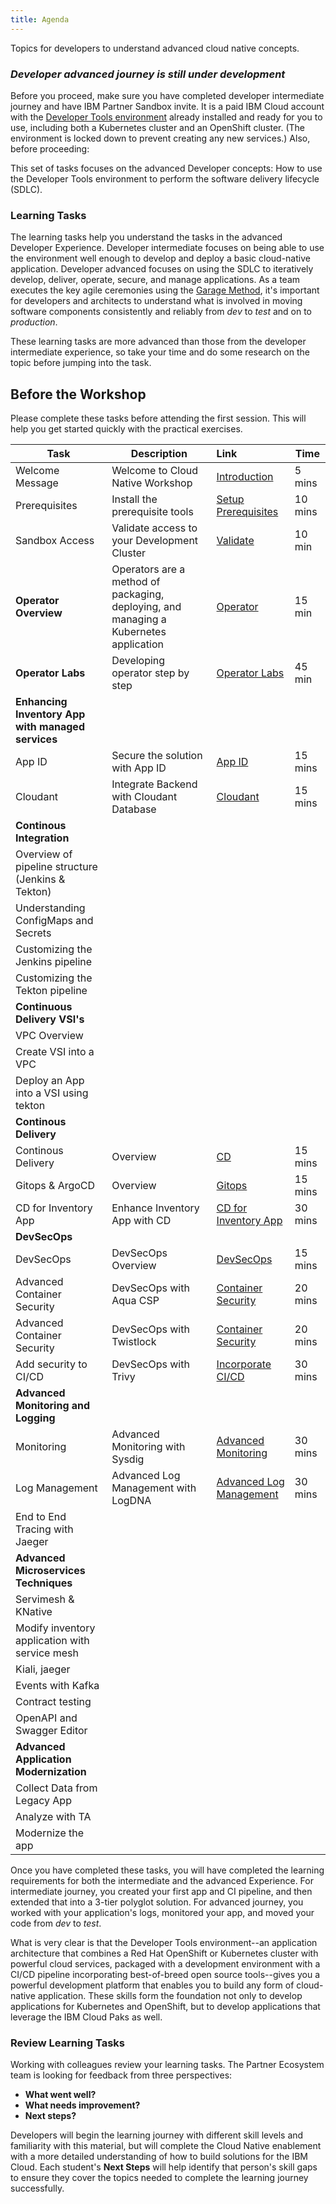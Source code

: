 ```yaml
---
title: Agenda
---
```


<PageDescription>

Topics for developers to understand advanced cloud native concepts.

</PageDescription>

### ***Developer advanced journey is still under development***

<InlineNotification>

Before you proceed, make sure you have completed developer intermediate journey and have IBM Partner Sandbox invite. It is a paid IBM Cloud account with the [Developer Tools environment](../getting-started/devenvsetup) already installed and ready for you to use, including both a Kubernetes cluster and an OpenShift cluster. (The environment is locked down to prevent creating any new services.) Also, before proceeding:

</InlineNotification>

This set of tasks focuses on the advanced Developer concepts: How to use the Developer Tools environment to perform the software delivery lifecycle (SDLC).

### Learning Tasks

The learning tasks help you understand the tasks in the advanced Developer Experience. Developer intermediate focuses on being able to use the environment well enough to develop and deploy a basic cloud-native application. Developer advanced focuses on using the SDLC to iteratively develop, deliver, operate, secure, and manage applications. As a team executes the key agile ceremonies using the [Garage Method](https://www.ibm.com/garage/method/cloud/), it's important for developers and architects to understand what is involved in moving software components consistently and reliably from *dev* to *test* and on to *production*. 

These learning tasks are more advanced than those from the developer intermediate experience, so take your time and do some research on the topic before jumping into the task.

<Tabs>

<Tab label="Over the Web">

## Before the Workshop

Please complete these tasks before attending the first session. This will help you get started quickly with the practical exercises.

| Task                            | Description         | Link        | Time    |
| --------------------------------| ------------------  |:----------- |---------|
| Welcome Message | Welcome to Cloud Native Workshop  | [Introduction](/getting-started/introduction) | 5 mins |
| Prerequisites | Install the prerequisite tools  | [Setup Prerequisites](/getting-started/prereqs) | 10 mins |
| Sandbox Access | Validate access to your Development Cluster |  [Validate](/getting-started/checksetup) | 10 min |
| **Operator Overview** | Operators are a method of packaging, deploying, and managing a Kubernetes application |[Operator](/developer-advanced/operator/) | 15 min |
| **Operator Labs** | Developing operator step by step |[Operator Labs](/developer-advanced/operator/lab) | 45 min |
| **Enhancing Inventory App with managed services** | | | |
| App ID | Secure the solution with App ID  | [App ID](/developer-advanced/inventory-appid/) | 15 mins |
| Cloudant | Integrate Backend with Cloudant Database | [Cloudant](/developer-advanced/inventory-cloudant) | 15 mins |
| **Continous Integration** | | | |
| Overview of pipeline structure (Jenkins & Tekton) | | | |
| Understanding ConfigMaps and Secrets | | | |
| Customizing the Jenkins pipeline | | | |
| Customizing the Tekton pipeline | | | |
| **Continuous Delivery VSI's** | | | |
| VPC Overview | | | |
| Create VSI into a VPC | | | |
| Deploy an App into a VSI using tekton | | | |
| **Continous Delivery** | | | |
| Continous Delivery | Overview | [CD](/developer-foundation/continuous-delivery) | 15 mins |
| Gitops & ArgoCD | Overview | [Gitops](/developer-advanced/gitops) | 15 mins |
| CD for Inventory App | Enhance Inventory App with CD | [CD for Inventory App](/developer-advanced/inventory-cd) | 30 mins |
| **DevSecOps** | | | |
| DevSecOps | DevSecOps Overview | [DevSecOps](developer-advanced/devsecops) | 15 mins |
| Advanced Container Security | DevSecOps with Aqua CSP | [Container Security](developer-advanced/devsecops-aquasec-csp) | 20 mins |
| Advanced Container Security | DevSecOps with Twistlock | [Container Security](developer-advanced/devsecops-twistlock) | 20 mins |
| Add security to CI/CD | DevSecOps with Trivy | [Incorporate CI/CD](developer-advanced/devsecops-trivy) | 30 mins |
| **Advanced Monitoring and Logging** | | | |
| Monitoring | Advanced Monitoring with Sysdig | [Advanced Monitoring](/developer-advanced/monitoring/) | 30 mins |
| Log Management | Advanced Log Management with LogDNA | [Advanced Log Management](/developer-advanced/log-management/) | 30 mins |
| End to End Tracing with Jaeger | | | |
| **Advanced Microservices Techniques** | | | |
| Servimesh & KNative | | | |
| Modify inventory application with service mesh | | | |
| Kiali, jaeger | | | |
| Events with Kafka | | | |
| Contract testing | | | |
| OpenAPI and Swagger Editor | | | |
| **Advanced Application Modernization** | | | |
| Collect Data from Legacy App | | | |
| Analyze with TA | | | |
| Modernize the app | | | |
</Tab>

<Tab label="Self Paced">
</Tab>

<Tab label="In Person">
</Tab>

</Tabs>

Once you have completed these tasks, you will have completed the learning requirements for both the intermediate and the advanced Experience. For intermediate journey, you created your first app and CI pipeline, and then extended that into a 3-tier polyglot solution. For advanced journey, you worked with your application's logs, monitored your app, and moved your code from *dev* to *test*.

What is very clear is that the Developer Tools environment--an application architecture that combines a Red Hat OpenShift or Kubernetes cluster with powerful cloud services, packaged with a development environment with a CI/CD pipeline incorporating best-of-breed open source tools--gives you a powerful development platform that enables you to build any form of cloud-native application. These skills form the foundation not only to develop applications for Kubernetes and OpenShift, but to develop applications that leverage the IBM Cloud Paks as well. 

### Review Learning Tasks

Working with colleagues review your learning tasks. The Partner Ecosystem team is looking for feedback from three perspectives:

- **What went well?**
- **What needs improvement?**
- **Next steps?**

Developers will begin the learning journey with different skill levels and familiarity with this material, but will complete the Cloud Native enablement with a more detailed understanding of how to build solutions for the IBM Cloud. Each student's **Next Steps** will help identify that person's skill gaps to ensure they cover the topics needed to complete the learning journey successfully.
